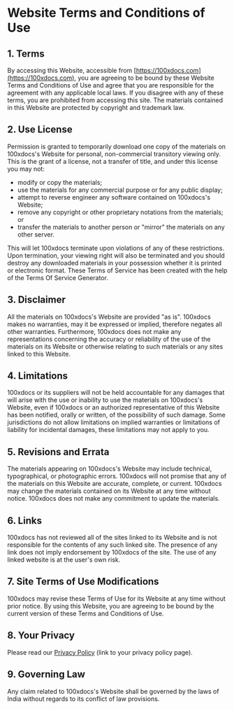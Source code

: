 # Website Terms and Conditions of Use

## 1. Terms

By accessing this Website, accessible from [https://100xdocs.com](https://100xdocs.com), you are agreeing to be bound by these Website Terms and Conditions of Use and agree that you are responsible for the agreement with any applicable local laws. If you disagree with any of these terms, you are prohibited from accessing this site. The materials contained in this Website are protected by copyright and trademark law.

## 2. Use License

Permission is granted to temporarily download one copy of the materials on 100xdocs's Website for personal, non-commercial transitory viewing only. This is the grant of a license, not a transfer of title, and under this license you may not:

- modify or copy the materials;
- use the materials for any commercial purpose or for any public display;
- attempt to reverse engineer any software contained on 100xdocs's Website;
- remove any copyright or other proprietary notations from the materials; or
- transfer the materials to another person or "mirror" the materials on any other server.

This will let 100xdocs terminate upon violations of any of these restrictions. Upon termination, your viewing right will also be terminated and you should destroy any downloaded materials in your possession whether it is printed or electronic format. These Terms of Service has been created with the help of the Terms Of Service Generator.

## 3. Disclaimer

All the materials on 100xdocs's Website are provided "as is". 100xdocs makes no warranties, may it be expressed or implied, therefore negates all other warranties. Furthermore, 100xdocs does not make any representations concerning the accuracy or reliability of the use of the materials on its Website or otherwise relating to such materials or any sites linked to this Website.

## 4. Limitations

100xdocs or its suppliers will not be held accountable for any damages that will arise with the use or inability to use the materials on 100xdocs's Website, even if 100xdocs or an authorized representative of this Website has been notified, orally or written, of the possibility of such damage. Some jurisdictions do not allow limitations on implied warranties or limitations of liability for incidental damages, these limitations may not apply to you.

## 5. Revisions and Errata

The materials appearing on 100xdocs's Website may include technical, typographical, or photographic errors. 100xdocs will not promise that any of the materials on this Website are accurate, complete, or current. 100xdocs may change the materials contained on its Website at any time without notice. 100xdocs does not make any commitment to update the materials.

## 6. Links

100xdocs has not reviewed all of the sites linked to its Website and is not responsible for the contents of any such linked site. The presence of any link does not imply endorsement by 100xdocs of the site. The use of any linked website is at the user's own risk.

## 7. Site Terms of Use Modifications

100xdocs may revise these Terms of Use for its Website at any time without prior notice. By using this Website, you are agreeing to be bound by the current version of these Terms and Conditions of Use.

## 8. Your Privacy

Please read our [Privacy Policy](#) (link to your privacy policy page).

## 9. Governing Law

Any claim related to 100xdocs's Website shall be governed by the laws of India without regards to its conflict of law provisions.
